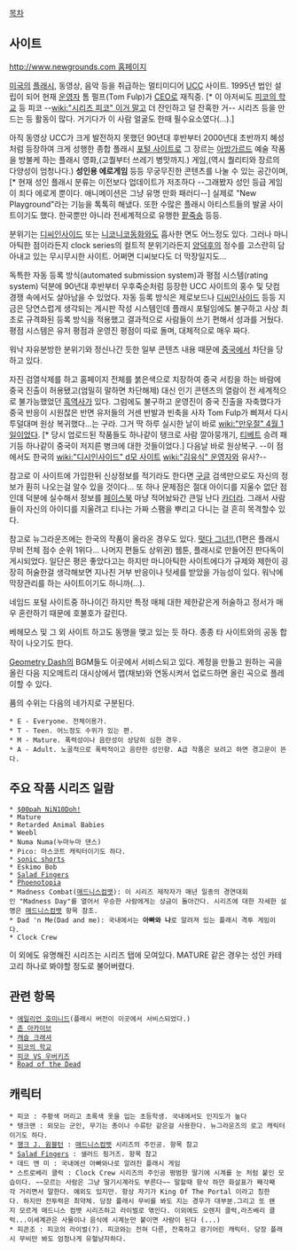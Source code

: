 [[목차]]

== 사이트 ==
[[http://www.newgrounds.com 홈페이지]]

[[미국]]의 [[플래시]], 동영상, 음악 등을 취급하는 멀티미디어 [[UCC]] 사이트. 1995년 법인 설립이 되어 현재 [[운영자]] 톰 펄프(Tom Fulp)가 [[CEO]]로 재직중. [* 이 아저씨도 [[피코의 학교]] 등 피코 --[[wiki:"시리즈 피코" 이거 말고]] 더 잔인하고 덜 잔혹한 거-- 시리즈 등을 만드는 등 활동이 많다. 거기다가 이 사람 얼굴도 한때 필수요소였다(...).]

아직 동영상 UCC가 크게 발전하지 못했던 90년대 후반부터 2000년대 초반까지 혜성처럼 등장하여 크게 성행한 종합 플래시 [[포털 사이트]]로 그 장르는 [[아방가르드]] 예술 작품을 방불케 하는 플래시 영화,(고퀄부터 쓰레기 병맛까지.) 게임,(역시 퀄리티와 장르의 다양성이 엄청나다.) '''성인용 에로게임''' 등등 무궁무진한 콘텐츠를 나눌 수 있는 공간이며,[* 현재 성인 플래시 분류는 이전보다 업데이트가 저조하다 --그래봤자 성인 등급 게임이 죄다 에로게 뿐이다. 애니메이션은 그냥 유명 만화 패러디--] 실제로 "New Playground"라는 기능을 톡톡히 해냈다. 또한 수많은 플래시 아티스트들의 발굴 사이트이기도 했다. 한국뿐만 아니라 전세계적으로 유행한 [[팥죽송]] 등등.

분위기는 [[디씨인사이드]] 또는 [[니코니코동화]]와도 흡사한 면도 어느정도 있다. 그러나 마니아틱한 점이라든지 clock series의 컬트적 분위기라든지 [[양덕후]]의 정수를 고스란히 담아내고 있는 무시무시한 사이트. 어쩌면 디씨보다도 더 막장일지도...

독특한 자동 등록 방식(automated submission system)과 평점 시스템(rating system) 덕분에 90년대 후반부터 우후죽순처럼 등장한 UCC 사이트의 홍수 및 닷컴 경쟁 속에서도 살아남을 수 있었다. 자동 등록 방식은 제로보드나 [[디씨인사이드]] 등등 지금은 당연스럽게 생각되는 게시판 작성 시스템인데 플래시 포털임에도 불구하고 사상 최초로 규격화된 등록 방식을 적용했고 결과적으로 사람들이 쓰기 편해서 성과를 거뒀다. 평점 시스템은 유저 평점과 운영진 평점이 따로 돌며, 대체적으로 매우 짜다.

워낙 자유분방한 분위기와 정신나간 듯한 일부 콘텐츠 내용 때문에 [[중국]]에서 차단을 당하고 있다. 

자진 검열삭제를 하고 홈페이지 전체를 붉은색으로 치장하여 중국 서킹을 하는 바람에 중국 진출이 허용됐고(엄밀히 말하면 차단해제) 대신 인기 콘텐츠의 열람이 전 세계적으로 불가능했었던 [[흑역사]]가 있다. 그럼에도 불구하고 운영진이 중국 진출을 자축했다가 중국 반응이 시원찮은 반면 유저들의 거센 반발과 빈축을 사자 Tom Fulp가 삐져서 다시 투덜대며 원상 복귀했다...는 구라. 그거 딱 하루 실시한 날이 바로 [[wiki:"만우절" 4월 1일]]이었다. [* 당시 업로드된 작품들도 하나같이 탱크로 사람 깔아뭉개기, [[티베트]] 승려 패기등 하나같이 중국이 저지른 병크에 대한 것들이었다.] 다음날 바로 원상복구. --이 점에서도 한국의 [[wiki:"디시인사이드" d모 사이트]] [[wiki:"김유식" 운영자]]와 유사?--

참고로 이 사이트에 가입한뒤 신상정보를 적기라도 한다면 [[구글]] 검색만으로도 자신의 정보가 훤히 나오는걸 알수 있을 것이다... 또 하나 문제점은 절대 아이디를 지울수 없단 점인데 덕분에 실수해서 정보를 [[페이스북]] 마냥 적어놨돠간 큰일 난다 [[카더라]]. 그래서 사람들이 자신의 아이디를 지울려고 티나는 가짜 스팸을 뿌리고 다니는 걸 흔히 목격할수 있다.

참고로 뉴그라운즈에는 한국의 작품이 올라온 경우도 있다. [[떳다 그녀!!]],(1편은 플래시 무비 전체 점수 순위 1위다... 나머지 편들도 상위권) 웹툰, 플래시로 만들어진 판다독이 게시되었다. 일단은 평은 좋았다고는 하지만 마니아틱한 사이트에다가 규제와 제한이 굉장히 허술한걸 생각해보면 지나친 거부 반응이나 텃세를 받았을 가능성이 있다. 워낙에 막장관리를 하는 사이트이기도 하니까(...).

네임드 포털 사이트중 하나이긴 하지만 특정 매체 대한 제한같은게 허술하고 정서가 매우 혼란하기 때문에 호불호가 갈린다.

베헤모스 및 그 외 사이트 하고도 동맹을 맺고 있는 듯 하다. 종종 타 사이트와의 공동 합작이 나오기도 한다.

[[Geometry Dash]]의 BGM들도 이곳에서 서비스되고 있다. 계정을 만들고 원하는 곡을 올린 다음 지오메트리 대시상에서 맵(채보)와 연동시켜서 업로드하면 올린 곡으로 플레이할 수 있다.

품의 수위는 다음의 네가지로 구분된다.
 * E - Everyone. 전체이용가.
 * T - Teen. 어느정도 수위가 있는 편.
 * M - Mature. 폭력성이나 음란성이 상당히 심한 경우.
 * A - Adult. 노골적으로 폭력적이고 음란한 성인향. A급 작품은 보려고 하면 경고문이 뜬다.

== 주요 작품 시리즈 일람 ==
 * [[$00pah NiN10Doh!]]
 * Mature
 * Retarded Animal Babies
 * Weebl
 * Numa Numa(누마누마 댄스)
 * Pico: 마스코트 캐릭터이기도 하다.
 * [[sonic shorts]]
 * Eskimo Bob
 * [[Salad Fingers]]
 * [[Phoenotopia]]
 * Madness Combat([[매드니스컴뱃]]): 이 시리즈 제작자가 매년 일종의 경연대회인 "Madness Day"를 열어서 우승한 사람에게는 상금이 돌아간다. 시리즈에 대한 자세한 설명은 [[매드니스컴뱃]] 항목 참조.
 * Dad 'n Me(Dad and me): 국내에서는 '''아빠와 나'''로 알려져 있는 플래시 격투 게임이다. 
 * Clock Crew

이 외에도 유명해진 시리즈는 시리즈 탭에 모여있다. MATURE 같은 경우는 성인 카테고리 하나로 봐야할 정도로 불어버렸다.

== 관련 항목 ==
 * [[에일리언 호미니드]](플래시 버전이 이곳에서 서비스되었다.)
 * [[존 아카이브]]
 * [[캐슬 크래셔]]
 * [[피코의 학교]]
 * [[피코 VS 우버키즈]]
 * [[Road of the Dead]]

== 캐릭터 ==
 * 피코 : 주황색 머리고 초록색 옷을 입는 초등학생. 국내에서도 인지도가 높다
 * 탱크맨 : 외모는 군인, 무기는 총이나 수류탄 같은걸 사용한다. 뉴그라운즈의 로고 캐릭터이기도 하다.
 * [[행크 J. 윔블턴]] : [[매드니스컴뱃]] 시리즈의 주인공. 항목 참고
 * [[Salad Fingers]] : 샐러드 핑거즈. 항목 참고
 * 데드 앤 미 : 국내에선 아빠와나로 알려진 플래시 게임
 * 스트로베리 클럭 : Clock Crew 시리즈의 주인공 평범한 딸기에 시계를 눈 처럼 붙인 모습이다. ~~모르는 사람은 그냥 딸기시계라도 부른다~~ 말할때 항삭 하얀 화살표가 째각째각 거리면서 말한다. 예외도 있지만. 항상 자기가 King Of The Portal 이라고 칭한다. 하지만 전투력은 최약체. 당장 플래시 무비를 봐도 지는 경우가 대부분.그리고 또 왠지 모르게 매드니스 컴뱃 시리즈하고 라이벌로 엮인다. 이외에도 오렌지 클럭,라즈베리 클럭...이세계관은 사물이나 음식에 시계눈만 붙이면 사람이 된다 (...)
 * 피콘조 : 피코의 라이벌(?). 피코와는 전혀 다른, 잔혹하고 광기어린 캐릭터. 당장 플래시 무비만 봐도 엄청나게 유혈낭자하다.
